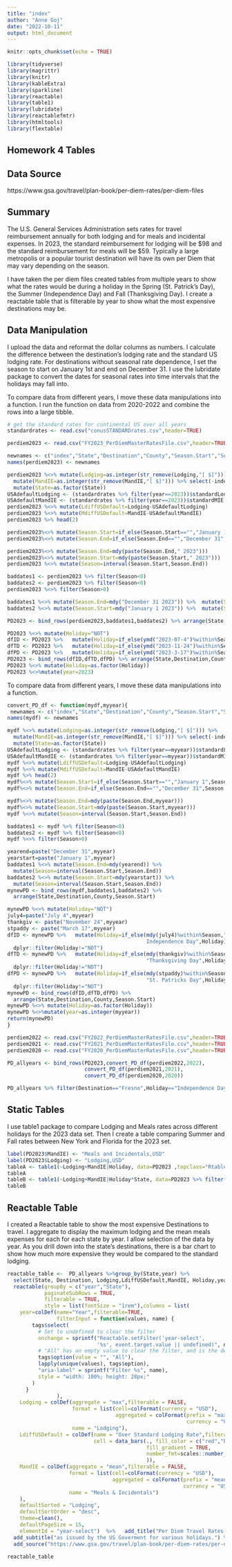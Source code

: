 ```yaml
---
title: "index"
author: "Anne Goj"
date: "2022-10-11"
output: html_document
---
```


```r
knitr::opts_chunk$set(echo = TRUE)
```

```r
library(tidyverse)
library(magrittr)
library(knitr)
library(kableExtra)
library(sparkline)
library(reactable)
library(table1)
library(lubridate)
library(reactablefmtr)
library(htmltools)
library(flextable)
```
## Homework 4 Tables

## Data Source
https://www.gsa.gov/travel/plan-book/per-diem-rates/per-diem-files

## Summary
The U.S. General Services Administration sets rates for travel reimbursement annually for both lodging and for meals and incidental expenses. In 2023, the standard reimbursement for lodging will be \$98 and the standard reimbursement for meals will be \$59.  Typically a large metropolis or a popular tourist destination will have its own per Diem that may vary depending on the season.

I have taken the per diem files created tables from multiple years to show what the rates would be during a holiday in the Spring (St. Patrick's Day), the Summer (Independence Day) and Fall (Thanksgiving Day). I create a reactable table that is filterable by year to show what the most expensive destinations may be.

## Data Manipulation

I upload the data and reformat the dollar columns as numbers. I calculate the difference between the destination's lodging rate and the standard US lodging rate.  For destinations without seasonal rate dependence, I set the season to start on January 1st and end on December 31. I use the lubridate package to convert the dates for seasonal rates into time intervals that the holidays may fall into.  

To compare data from different years, I move these data manipulations into a function.  I run the function on data from 2020-2022 and combine the rows into a large tibble.
```r
# get the standard rates for continental US over all years
standardrates <- read.csv("conusSTANDARDrates.csv",header=TRUE)

perdiem2023 <- read.csv("FY2023_PerDiemMasterRatesFile.csv",header=TRUE,skip=2)

newnames <- c("index","State","Destination","County","Season.Start","Season.End","Lodging","MandIE") 
names(perdiem2023) <- newnames

perdiem2023 %<>% mutate(Lodging=as.integer(str_remove(Lodging,"[ $]"))) %>% 
  mutate(MandIE=as.integer(str_remove(MandIE,"[ $]"))) %>% select(-index) %>% 
  mutate(State=as.factor(State)) 
USAdefaultLodging <- (standardrates %>% filter(year==2023))$standardLodging
USAdefaultMandIE <- (standardrates %>% filter(year==2023))$standardMIE
perdiem2023 %<>% mutate(LdiffUSDefault=Lodging-USAdefaultLodging)
perdiem2023 %<>% mutate(MdiffUSDefault=MandIE-USAdefaultMandIE)
perdiem2023 %>% head(2)
```

```r
perdiem2023%<>% mutate(Season.Start=if_else(Season.Start=="","January 1",Season.Start))
perdiem2023%<>% mutate(Season.End=if_else(Season.End=="","December 31",Season.End))

perdiem2023%<>% mutate(Season.End=mdy(paste(Season.End," 2023")))
perdiem2023%<>% mutate(Season.Start=mdy(paste(Season.Start," 2023")))
perdiem2023 %<>% mutate(Season=interval(Season.Start,Season.End))

baddates1 <- perdiem2023 %>% filter(Season<0)
baddates2 <- perdiem2023 %>% filter(Season<0)
perdiem2023 %<>% filter(Season>0)

baddates1 %<>% mutate(Season.End=mdy("December 31 2023")) %>%  mutate(Season=interval(Season.Start,Season.End))
baddates2 %<>% mutate(Season.Start=mdy("January 1 2023")) %>%  mutate(Season=interval(Season.Start,Season.End))

PD2023 <- bind_rows(perdiem2023,baddates1,baddates2) %>% arrange(State,Destination,County,Season.Start)

PD2023 %<>% mutate(Holiday="NOT")
dfID <- PD2023 %>%   mutate(Holiday=if_else(ymd("2023-07-4")%within%Season,"Independence Day",Holiday)) %>% dplyr::filter(Holiday!="NOT")
dfTD <- PD2023 %>%   mutate(Holiday=if_else(ymd("2023-11-24")%within%Season,"Thanksgiving Day",Holiday)) %>% dplyr::filter(Holiday!="NOT")
dfPD <- PD2023 %>%   mutate(Holiday=if_else(ymd("2023-3-17")%within%Season,"St. Patricks Day",Holiday)) %>% dplyr::filter(Holiday!="NOT")
PD2023 <- bind_rows(dfID,dfTD,dfPD) %>% arrange(State,Destination,County,Season.Start)
PD2023 %<>% mutate(Holiday=as.factor(Holiday))
PD2023 %<>%mutate(year=2023) 
```

To compare data from different years, I move these data manipulations into a function.
```r

convert_PD_df <- function(mydf,myyear){
 newnames <- c("index","State","Destination","County","Season.Start","Season.End","Lodging","MandIE") 
names(mydf) <- newnames

mydf %<>% mutate(Lodging=as.integer(str_remove(Lodging,"[ $]"))) %>% 
  mutate(MandIE=as.integer(str_remove(MandIE,"[ $]"))) %>% select(-index) %>% 
  mutate(State=as.factor(State)) 
USAdefaultLodging <- (standardrates %>% filter(year==myyear))$standardLodging
USAdefaultMandIE <- (standardrates %>% filter(year==myyear))$standardMIE
mydf %<>% mutate(LdiffUSDefault=Lodging-USAdefaultLodging)
mydf %<>% mutate(MdiffUSDefault=MandIE-USAdefaultMandIE)
mydf %>% head(2)
mydf%<>% mutate(Season.Start=if_else(Season.Start=="","January 1",Season.Start))
mydf%<>% mutate(Season.End=if_else(Season.End=="","December 31",Season.End))

mydf%<>% mutate(Season.End=mdy(paste(Season.End,myyear)))
mydf%<>% mutate(Season.Start=mdy(paste(Season.Start,myyear)))
mydf %<>% mutate(Season=interval(Season.Start,Season.End))

baddates1 <- mydf %>% filter(Season<0)
baddates2 <- mydf %>% filter(Season<0)
mydf %<>% filter(Season>0)

yearend=paste("December 31",myyear)
yearstart=paste("January 1",myyear)
baddates1 %<>% mutate(Season.End=mdy(yearend)) %>%  
  mutate(Season=interval(Season.Start,Season.End))
baddates2 %<>% mutate(Season.Start=mdy(yearstart)) %>%
  mutate(Season=interval(Season.Start,Season.End))
mynewPD <- bind_rows(mydf,baddates1,baddates2) %>%
  arrange(State,Destination,County,Season.Start)

mynewPD %<>% mutate(Holiday="NOT")
july4=paste("July 4",myyear)
thankgiv <- paste("November 24",myyear)
stpaddy <- paste("March 17",myyear)
dfID <- mynewPD %>%   mutate(Holiday=if_else(mdy(july4)%within%Season,"
                                             Independence Day",Holiday)) %>%
  dplyr::filter(Holiday!="NOT")
dfTD <- mynewPD %>%   mutate(Holiday=if_else(mdy(thankgiv)%within%Season,
                                             "Thanksgiving Day",Holiday)) %>%
  dplyr::filter(Holiday!="NOT")
dfPD <- mynewPD %>%   mutate(Holiday=if_else(mdy(stpaddy)%within%Season,
                                             "St. Patricks Day",Holiday)) %>%
  dplyr::filter(Holiday!="NOT")
mynewPD <- bind_rows(dfID,dfTD,dfPD) %>% 
  arrange(State,Destination,County,Season.Start)
mynewPD %<>% mutate(Holiday=as.factor(Holiday))
mynewPD %<>%mutate(year=as.integer(myyear)) 
return(mynewPD)
}

perdiem2022 <- read.csv("FY2022_PerDiemMasterRatesFile.csv",header=TRUE,skip=2)
perdiem2021 <- read.csv("FY2021_PerDiemMasterRatesFile.csv",header=TRUE,skip=2)
perdiem2020 <- read.csv("FY2020_PerDiemMasterRatesFile.csv",header=TRUE,skip=2)

PD_allyears <- bind_rows(PD2023,convert_PD_df(perdiem2022,2022),
                         convert_PD_df(perdiem2021,2021),
                         convert_PD_df(perdiem2020,2020))
```


```r
PD_allyears %>% filter(Destination=="Fresno",Holiday=="Independence Day")
```


## Static Tables
I use table1 package to compare Lodging and Meals rates across different holidays for the 2023 data set.
Then I create a table comparing Summer and Fall rates between New York and Florida for the 2023 set.
```r
label(PD2023$MandIE) <- "Meals and Incidentals,USD"
label(PD2023$Lodging) <- "Lodging,USD"
tableA <- table1(~Lodging+MandIE|Holiday, data=PD2023 ,topclass="Rtable1-shade")
tableA
tableB <- table1(~Lodging+MandIE|Holiday*State, data=PD2023 %>% filter(State%in%c("FL","NY"),Holiday%in%c("Independence Day","Thanksgiving Day")))
tableB
```


## Reactable Table
I created a Reactable table to show the most expensive Destinations to travel. I aggregate to display the maximum lodging and the mean meals expenses for each for each state by year. I allow selection of the data by year. As you drill down into the state's destinations, there is a bar chart to show how much more expensive they would be compared to the standard lodging. 

```r
reactable_table <-  PD_allyears %>%group_by(State,year) %>% 
  select(State, Destination, Lodging,LdiffUSDefault,MandIE, Holiday,year) %>%
  reactable(groupBy = c("year","State"),
            paginateSubRows = TRUE,
            filterable = TRUE,
            style = list(fontSize = "1rem"),columns = list(
    year=colDef(name="Year",filterable=TRUE,
                filterInput = function(values, name) {
        tags$select(
          # Set to undefined to clear the filter
          onchange = sprintf("Reactable.setFilter('year-select',
                             '%s', event.target.value || undefined)", name),
          # "All" has an empty value to clear the filter, and is the default option
          tags$option(value = "", "All"),
          lapply(unique(values), tags$option),
          "aria-label" = sprintf("Filter %s", name),
          style = "width: 100%; height: 28px;"
        )
      }
                ),
    Lodging = colDef(aggregate = "max",filterable = FALSE,
                     format = list(cell=colFormat(currency = "USD"),
                                   aggregated = colFormat(prefix = "maximum =",
                                                          currency = "USD")),
                     name = "Lodging"),
    LdiffUSDefault = colDef(name = "Over Standard Lodging Rate",filterable = FALSE,
                            cell = data_bars(., fill_color = c("red","black"),
                                             fill_gradient = TRUE,
                                             number_fmt=scales::number_format(accuracy=1)
                                             )),
    MandIE = colDef(aggregate = "mean",filterable = FALSE,
                    format = list(cell=colFormat(currency = "USD"),
                                  aggregated = colFormat(prefix = "mean =",
                                                         currency = "USD")),
                    name = "Meals & Incidentals")
    ),
    defaultSorted = "Lodging",
    defaultSortOrder = "desc",
    theme=clean(),
    defaultPageSize = 15,
    elementId = "year-select")  %>%   add_title("Per Diem Travel Rates ") %>% 
  add_subtitle("as issued by the US Goverment for various holidays.") %>% 
  add_source("https://www.gsa.gov/travel/plan-book/per-diem-rates/per-diem-files")
  
reactable_table
```



